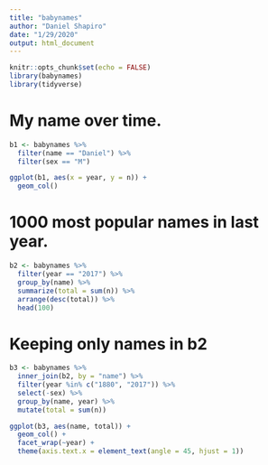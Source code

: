 ```yaml
---
title: "babynames"
author: "Daniel Shapiro"
date: "1/29/2020"
output: html_document
---
```


```r
knitr::opts_chunk$set(echo = FALSE)
library(babynames)
library(tidyverse)
```

# My name over time.

```r
b1 <- babynames %>%
  filter(name == "Daniel") %>%
  filter(sex == "M") 

ggplot(b1, aes(x = year, y = n)) +
  geom_col()
```

# 1000 most popular names in last year.

```r
b2 <- babynames %>%
  filter(year == "2017") %>%
  group_by(name) %>%
  summarize(total = sum(n)) %>%
  arrange(desc(total)) %>%
  head(100)
```

# Keeping only names in b2

```r
b3 <- babynames %>%
  inner_join(b2, by = "name") %>%
  filter(year %in% c("1880", "2017")) %>%
  select(-sex) %>%
  group_by(name, year) %>%
  mutate(total = sum(n))

ggplot(b3, aes(name, total)) +
  geom_col() +
  facet_wrap(~year) +
  theme(axis.text.x = element_text(angle = 45, hjust = 1))
```

